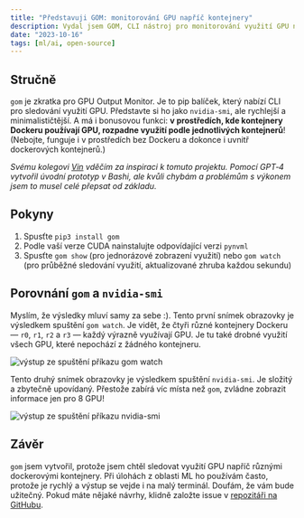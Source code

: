 ```yaml
---
title: "Představuji GOM: monitorování GPU napříč kontejnery"
description: Vydal jsem GOM, CLI nástroj pro monitorování využití GPU napříč kontejnery Dockeru.
date: "2023-10-16"
tags: [ml/ai, open-source]
---
```


## Stručně

`gom` je zkratka pro GPU Output Monitor. Je to pip balíček, který nabízí CLI pro sledování využití GPU. Představte si ho jako `nvidia-smi`, ale rychlejší a minimalističtější. A má i bonusovou funkci: **v prostředích, kde kontejnery Dockeru používají GPU, rozpadne využití podle jednotlivých kontejnerů**! (Nebojte, funguje i v prostředích bez Dockeru a dokonce i uvnitř dockerových kontejnerů.)

_Svému kolegovi [Vin](https://howe.vin/) vděčím za inspiraci k tomuto projektu. Pomocí GPT‑4 vytvořil úvodní prototyp v Bashi, ale kvůli chybám a problémům s výkonem jsem to musel celé přepsat od základu._

## Pokyny

1. Spusťte `pip3 install gom`
2. Podle vaší verze CUDA nainstalujte odpovídající verzi `pynvml`
3. Spusťte `gom show` (pro jednorázové zobrazení využití) nebo `gom watch` (pro průběžné sledování využití, aktualizované zhruba každou sekundu)

## Porovnání `gom` a `nvidia-smi`

Myslím, že výsledky mluví samy za sebe :). Tento první snímek obrazovky je výsledkem spuštění `gom watch`. Je vidět, že čtyři různé kontejnery Dockeru — `r0`, `r1`, `r2` a `r3` — každý výrazně využívají GPU. Je tu také drobné využití všech GPU, které nepochází z žádného kontejneru.

![výstup ze spuštění příkazu `gom watch`](/blog-images/gom-watch.png)

Tento druhý snímek obrazovky je výsledkem spuštění `nvidia-smi`. Je složitý a zbytečně upovídaný. Přestože zabírá víc místa než `gom`, zvládne zobrazit informace jen pro 8 GPU!

![výstup ze spuštění příkazu `nvidia-smi`](/blog-images/nvidia-smi.png)

## Závěr

`gom` jsem vytvořil, protože jsem chtěl sledovat využití GPU napříč různými dockerovými kontejnery. Při úlohách z oblasti ML ho používám často, protože je rychlý a výstup se vejde i na malý terminál. Doufám, že vám bude užitečný. Pokud máte nějaké návrhy, klidně založte issue v [repozitáři na GitHubu](https://github.com/bgub/gom).